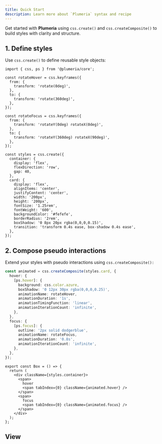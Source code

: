 ```yaml
---
title: Quick Start
description: Learn more about `Plumeria` syntax and recipe
---
```



Get started with **Plumeria** using `css.create()` and `css.createComposite()` to build styles with clarity and structure.

## 1. Define styles

Use `css.create()` to define reusable style objects:

```tsx
import { css, ps } from '@plumeria/core';

const rotateHover = css.keyframes({
  from: {
    transform: 'rotate(0deg)',
  },
  to: {
    transform: 'rotate(360deg)',
  },
});

const rotateFocus = css.keyframes({
  from: {
    transform: 'rotateY(0deg) rotateX(0deg)',
  },
  to: {
    transform: 'rotateY(360deg) rotateX(90deg)',
  },
});

const styles = css.create({
  container: {
    display: 'flex',
    flexDirection: 'row',
    gap: 40,
  },
  card: {
    display: 'flex',
    alignItems: 'center',
    justifyContent: 'center',
    width: '200px',
    height: '200px',
    fontSize: '1.25rem',
    fontWeight: '600',
    backgroundColor: '#fefefe',
    borderRadius: '2rem',
    boxShadow: '0 8px 20px rgba(0,0,0,0.15)',
    transition: 'transform 0.4s ease, box-shadow 0.4s ease',
  },
});
```

## 2. Compose pseudo interactions
Extend your styles with pseudo interactions using `css.createComposite():`

```ts
const animated = css.createComposite(styles.card, {
  hover: {
    [ps.hover]: {
      background: css.color.azure,
      boxShadow: '0 12px 30px rgba(0,0,0,0.25)',
      animationName: rotateHover,
      animationDuration: '1s',
      animationTimingFunction: 'linear',
      animationIterationCount: 'infinite',
    },
  },
  focus: {
    [ps.focus]: {
      outline: '2px solid dodgerblue',
      animationName: rotateFocus,
      animationDuration: '0.8s',
      animationIterationCount: 'infinite',
    },
  },
});
```

```tsx title="JSX"
export const Box = () => {
  return (
    <div className={styles.container}>
      <span>
        hover
        <span tabIndex={0} className={animated.hover} />
      </span>
      <span>
        focus
        <span tabIndex={0} className={animated.focus} />
      </span>
    </div>
  );
};
```

## View
<Box />